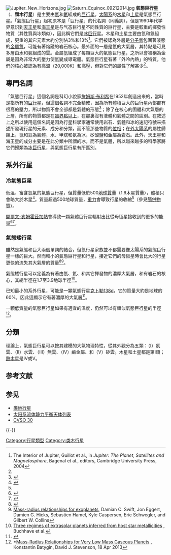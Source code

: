 [[File:Jupiter_New_Horizons.jpg|thumb]]
[[File:Saturn_Equinox_09212014.jpg|thumb]]
'''氣態巨行星'''（{{Lang-en|Gas Giant}}、'''類木行星'''）是主要由[[氫|氫]]和[[氦|氦]]組成的[[巨行星|巨行星]]。[[太陽系|太陽系]]的[[木星|木星]]和[[土星|土星]]是氣態巨行星。「氣態巨行星」起初原本是「巨行星」的代名詞（同義詞），但是1990年代学界意识到[[天王星|天王星]]和[[海王星|海王星]]是与气态巨行星不同性質的巨行星，主要是較重的揮發性物質（其性質與冰類似），因此稱它們是[[冰巨星|冰巨行星]]。木星和土星主要由氫和氦組成，更重的其它元素大約分別佔3%和13%<ref name="Guillot">The Interior of Jupiter, Guillot et al., in ''Jupiter: The Planet, Satellites and Magnetosphere'', Bagenal et al., editors, Cambridge University Press, 2004 </ref>。它們被認為外層是[[分子氫|分子氫]]包圍著液態的[[金屬氫|金屬氫]]，可能有著熔融的岩石核心。最外面的一層是氫的大氣層，其特點是可見多層由水和氨組成的雲。金屬氫組成了每顆巨大的氣態巨行星，之所以會被稱為金屬是因為非常大的壓力使氫變成導電體。氣態巨行星有著「外冷內熱」的特質，他們的核心被認為有高溫（20,000K）和高壓，但對它們的屬性了解甚少<ref name="Guillot"/>。

== 專門名詞 ==
「氣態巨行星」這個名詞是科幻小說家[[詹姆斯·布利希|詹姆斯·布利希]]在1952年創造出來的，當時是指所有的[[巨行星|巨行星]]，但這個名詞不完全精確，因為所有體積巨大的巨行星內部都有很高的壓力，所以物質不會全部都是氣體的形態<ref name=ddl2011>{{cite book|last=D'Angelo|first=G.|author2=Durisen, R. H.|author3=Lissauer, J. J.|chapter=Giant Planet Formation|bibcode=2011exop.book..319D|title=Exoplanets|publisher=University of Arizona Press, Tucson, AZ|editor=S. Seager.|pages=319–346|date=2011|url=http://www.uapress.arizona.edu/Books/bid2263.htm|arxiv=1006.5486|access-date=2015-07-02|archive-date=2015-06-30|archive-url=https://web.archive.org/web/20150630164645/http://www.uapress.arizona.edu/Books/bid2263.htm|dead-url=no}}</ref>；除了在核心的固體和大氣層的上層，所有的物質都是在[[超臨界流體|臨界點以上]]，在那裏沒有液體和氣體之間的區別。在敘述上之所以使用這個名詞是因為行星科學家通常使用岩石、氣體和冰的速記符號來描述所發現行星的元素、成分和分類，而不管那些物質的[[相_(物質)|位相]]；在[[外太陽系|外太陽系]]的屬性歸類上，氫和氦為氣體，水、甲烷和氨為冰，矽酸鹽和金屬為岩石。此外，天王星和海王星的成分主要是在此分類中所謂的冰，而不是氣體，所以越來越多的科學家將它們歸類為[[冰巨星|冰巨行星]]，與氣態巨行星有所區別。

== 系外行星 ==
=== 冷氣態巨星 ===
低溫、富含氫氣的氣態巨行星，但質量低於500[[地球質量|地球質量]]（1.6木星質量），體積只會略大於木星<ref name=Seager2007>{{cite journal
  |last=Seager |first=S.
  |author2=Kuchner, M. |author3=Hier-Majumder, C. A. |author4= Militzer, B.
  |title=Mass-Radius Relationships for Solid Exoplanets
  |journal=The Astrophysical Journal
  |volume=669 |issue=2 |pages=1279–1297 |date=2007
  |doi=10.1086/521346
  |url= |arxiv=0707.2895 |bibcode=2007ApJ...669.1279S}}</ref>。質量超過500地球質量，[[重力|重力]]會導致行星的收縮<ref name=Seager2007/>（參見[[簡併物質|簡併物質]]）。

[[開爾文-亥姆霍茲機制|開爾文-亥姆霍茲加熱]]會導致一顆氣體巨行星輻射出比從母恆星接收到的更多的能量<ref>{{cite book | title = Giant Planets of Our Solar System: Atmospheres, Composition, and Structure | author = Patrick G. J. Irwin | publisher = Springer | date = 2003 | isbn = 3-540-00681-8 | url = http://books.google.com/?id=p8wCsJweUb0C&pg=PA63&dq=%22kelvin+helmholtz+mechanism%22 }}</ref><ref name=bagenal>{{cite web
|title=Class 12 - Giant Planets - Heat and Formation
|work=3750 - Planets, Moons & Rings
|date=2004
|publisher=Colorado University, Boulder
|url=http://lasp.colorado.edu/~bagenal/3750/ClassNotes/Class12/Class12.html
|accessdate=2008-03-13
|archive-date=2016-03-03
|archive-url=https://web.archive.org/web/20160303182813/http://lasp.colorado.edu/~bagenal/3750/ClassNotes/Class12/Class12.html
|dead-url=no
}}</ref>。

=== 氣態矮行星 ===
{{See also|迷你海王星|氣態矮星}}
雖然是氣態和巨大兩個單詞的結合，但氫行星家族並不都需要像太陽系的氣態巨行星一樣的巨大。然而較小的氣態巨行星和行星，接近它們的母恆星時會比大的行星更快的流失其大氣層的質量<ref>{{cite journal | id = {{citeseerx|10.1.1.122.9085}} | title = Transonic hydrodynamic escape of hydrogen from extrasolar planetary atmospheres | url = https://archive.org/details/sim_astrophysical-journal_2005-03-10_621_2/page/1049 | author1 = Feng Tian | first2 = Owen B. | last2 = Toon | first3 = Alexander A. | last3 = Pavlov | first4 = H. | last4 = De Sterck | journal = The Astrophysical Journal | volume = 621 | pages = 1049–1060 |date=March 10, 2005 |bibcode = 2005ApJ...621.1049T |doi = 10.1086/427204 }}</ref><ref>[http://arxiv.org/pdf/1001.4851 Mass-radius relationships for exoplanets], Damian C. Swift, Jon Eggert, Damien G. Hicks, Sebastien Hamel, Kyle Caspersen, Eric Schwegler, and Gilbert W. Collins</ref>。

氣態矮行星可以定義為有著由氫、氦、和其它揮發物的濃厚大氣層，和有岩石的核心，其總半徑在1.7至3.9地球半徑<ref>[http://arxiv.org/ftp/arxiv/papers/1405/1405.7695.pdf Three regimes of extrasolar planets inferred from host star metallicities] {{Wayback|url=http://arxiv.org/ftp/arxiv/papers/1405/1405.7695.pdf |date=20151107091544 }}, Buchhave et al.</ref>。

已知最小的系外行星，可能是一顆氣態行星[[克卜勒138|克卜勒138d]]，它的質量大約是地球的60%，因此這顯示它有著濃厚的大氣層<ref>{{Cite web |url=http://www.nature.com/news/earth-mass-exoplanet-is-no-earth-twin-1.14477 |title=Earth-mass exoplanet is no Earth twin – Gaseous planet challenges assumption that Earth-mass planets should be rocky |accessdate=2015-07-02 |archive-date=2014-01-07 |archive-url=https://web.archive.org/web/20140107040338/http://www.nature.com/news/earth-mass-exoplanet-is-no-earth-twin-1.14477 |dead-url=no }}</ref>。

一顆低質量的氣態巨行星如果有適宜的溫度，仍然可以有類似氣態巨行星的半徑<ref>*[http://arxiv.org/abs/1304.5157 Mass-Radius Relationships for Very Low Mass Gaseous Planets] {{Wayback|url=http://arxiv.org/abs/1304.5157 |date=20170914124752 }}, Konstantin Batygin, David J. Stevenson, 18 Apr 2013</ref>。

== 分類 ==
{{Main|薩達斯基太陽系外行星分類法}}
理論上，氣態巨行星可以按其建模的大氣物理特性，從其外觀分為五類：（I）氨雲、（II）水雲、（III）無雲、（IV）鹼金屬、和（V）矽雲。木星和土星都是第I類；[[熱木星|熱木星]]是IV或V。

== 参考文献 ==
{{Reflist|30em}}

== 参见 ==
{{Portal|天王学}}
* [[类地行星|类地行星]]
* [[太阳系流体静力平衡天体列表|太阳系流体静力平衡天体列表]]
* [[CVSO_30|CVSO 30]]

{{-}}
{{系外行星}}

[[Category:行星類型|Category:行星類型]]
[[Category:类木行星|Category:类木行星]]